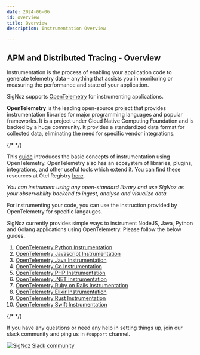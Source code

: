 ```yaml
---
date: 2024-06-06
id: overview
title: Overview
description: Instrumentation Overview

---
```

## APM and Distributed Tracing - Overview

Instrumentation is the process of enabling your application code to generate telemetry data - anything that assists you in monitoring or measuring the performance and state of your application.

SigNoz supports [OpenTelemetry](https://opentelemetry.io/) for instrumenting applications.

**OpenTelemetry** is the leading open-source project that provides instrumentation libraries for major programming languages and popular frameworks. It is a project under Cloud Native Computing Foundation and is backed by a huge community. It provides a standardized data format for collected data, eliminating the need for specific vendor integrations.

{/* <!-- **OpenTelemetry** is a single, vendor-agnostic instrumentation library per language with support for both automatic and manual instrumentation. It provides open-standard semantic conventions to ensure vendor-agnostic data collection. --> */}

This [guide](https://opentelemetry.io/docs/concepts/instrumenting) introduces the basic concepts of instrumentation using OpenTelemetry. OpenTelemetry also has an ecosystem of libraries, plugins, integrations, and other useful tools which extend it. You can find these resources at Otel Registry [here](https://opentelemetry.io/registry/).

_You can instrument using any open-standard library and use SigNoz as your observability backend to ingest, analyse and visualize data._

For instrumenting your code, you can use the instruction provided by OpenTelemetry for specific langauges.

SigNoz currently provides simple ways to instrument NodeJS, Java, Python and Golang applications using OpenTelemetry. Please follow the below guides.

1. [OpenTelemetry Python Instrumentation](/docs/instrumentation/python/)
2. [OpenTelemetry Javascript Instrumentation](/docs/instrumentation/javascript/)
3. [OpenTelemetry Java Instrumentation](/docs/instrumentation/java/)
4. [OpenTelemetry Go Instrumentation](/docs/instrumentation/golang/)
5. [OpenTelemetry PHP Instrumentation](/docs/instrumentation/php/)
6. [OpenTelemetry .NET Instrumentation](/docs/instrumentation/dotnet/)
7. [OpenTelemetry Ruby on Rails Instrumentation](/docs/instrumentation/ruby-on-rails/)
8. [OpenTelemetry Elixir Instrumentation](/docs/instrumentation/elixir/)
9. [OpenTelemetry Rust Instrumentation](/docs/instrumentation/rust/)
10. [OpenTelemetry Swift Instrumentation](/docs/instrumentation/swift/)



{/* <!-- If you need assistance instrumenting applications in other languages, please write to us at [support@signoz.io](mailto:support@signoz.io) or reach out to us on [Slack Community](https://signoz.io/slack) --> */}

If you have any questions or need any help in setting things up, join our slack community and ping us in `#support` channel.

[![SigNoz Slack community](/img/blog/common/join_slack_cta.webp)](https://signoz.io/slack)

